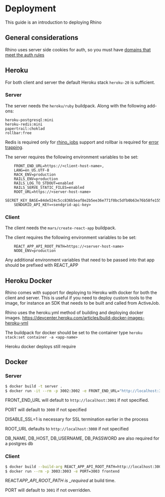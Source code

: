 # Deployment

This guide is an introduction to deploying Rhino

## General considerations

Rhino uses server side cookies for auth, so you must have [domains that meet the auth rules](/docs/concepts/auth)

## Heroku

For both client and server the default Heroku stack `heroku-20` is sufficient.

### Server

The server needs the `heroku/ruby` buildpack. Along with the following add-ons:

    heroku-postgresql:mini
    heroku-redis:mini
    papertrail:choklad
    rollbar:free

Redis is required only for [rhino_jobs](/docs/guides/jobs) support and rollbar is required for [error trapping](error_reporting).

The server requires the following environment variables to be set:

```env
    FRONT_END_URL=https://<client-host-name>,
    LANG=en_US.UTF-8
    RACK_ENV=production
    RAILS_ENV=production
    RAILS_LOG_TO_STDOUT=enabled
    RAILS_SERVE_STATIC_FILES=enabled
    ROOT_URL=https://<server-host-name>
    SECRET_KEY_BASE=84de524c5cc836b5eaf8e2b5ee36e771f0bc5dfb0b63e76b58fe155d32cb3c71ca48f5a39f4992c5aaa3bb9d323d9ab1529b526bb2349bf2e09fd44385ab234c
    SENDGRID_API_KEY=<sendgrid-api-key>
```

### Client

The client needs the `mars/create-react-app` buildpack.

The client requires the following environment variables to be set:

```env
    REACT_APP_API_ROOT_PATH=https://<server-host-name>
    NODE_ENV=production
```

Any additional environment variables that need to be passed into that app should be prefixed with REACT_APP

## Heroku Docker

Rhino comes with support for deploying to Heroku with docker for both the client and server. This is useful if you need to deploy custom tools to the image, for instance an SDK that needs to be built and called from ActiveJob.

Rhino uses the heroku.yml method of building and deploying docker images. https://devcenter.heroku.com/articles/build-docker-images-heroku-yml

The buildpack for docker should be set to the container type `heroku stack:set container -a <app-name>`

Heroku docker deploys still require

## Docker

### Server

```bash
$ docker build -t server .
$ docker run -it --rm -p 3002:3002 -e FRONT_END_URL="http://localhost:3003" -e PORT=3002 -e DISABLE_SSL=1 -e ROOT_URL=http://localhost:3002 server
```

FRONT_END_URL will default to `http://localhost:3001` if not specified.

PORT will default to `3000` if not specified

DISABLE_SSL=1 is necessary for SSL termination earlier in the process

ROOT_URL defaults to `http://localhost:3000` if not specified

DB_NAME, DB_HOST, DB_USERNAME, DB_PASSWORD are also required for a postgres db

### Client

```bash
$ docker build --build-arg REACT_APP_API_ROOT_PATH=http://localhost:3002 -t frontend .
$ docker run --rm -p 3003:3003 -e PORT=3003 frontend
```

REACT*APP_API_ROOT_PATH is \_required* at build time.

PORT will default to `3001` if not overridden.
